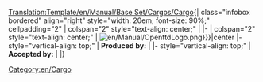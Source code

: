<noinclude>[[Translation:Template/en/Manual/Base Set/Cargos/Cargo]]</noinclude>{| class="infobox bordered" align="right" style="width: 20em; font-size: 90%;" cellpadding="2"
| colspan="2" style="text-align: center;" | <strong>{{{name}}}</strong>
|-
| colspan="2" style="text-align: center;" | [[File:{{{image|en/Manual/OpenttdLogo.png}}}|center]]
|- style="vertical-align: top;"
| <strong>Produced by:</strong>
| {{{produced}}}
|- style="vertical-align: top;"
| <strong>Accepted by:</strong>
| {{{accepted}}}
|}
<includeonly>[[Category:en/Cargo]]</includeonly>